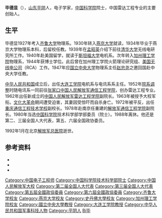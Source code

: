 '''毕德显'''（{{bd|1908年|12月21日|1992年|1月12月|catIdx=Bi毕}}），[[山东|山东]][[平阴|平阴]]人，电子学家，[[中国科学院|中国科学院]]院士，中国雷达工程专业的主要创始人。

==生平==
毕德显1927年考入[[齐鲁大学|齐鲁大学]]物理系。1930年转入[[燕京大学|燕京大学]]就读，1934年毕业于燕京大学物理系本科，后留校任教。1939年在[[孟昭英|孟昭英]]介绍下前往[[清华大学|清华大学]]无线电研究所工作。1940年赴美国留学，就读于[[斯坦福大学|斯坦福大学]]电机系。次年转入[[加州理工学院|加州理工学院]]物理系，1944年获博士学位。此后曾在加州理工学院火箭理论研究组、[[美国无线电公司|美国无线电公司]]（RCA）工作。1947年应[[国立中央大学|国立中央大学]]物理系主任[[赵忠尧|赵忠尧]]之邀回国赴中央大学任教。

[[中华人民共和国|中华人民共和国]]成立后，出任[[大连工学院|大连工学院]]电机系与电讯系系主任。1952年[[院系调整|院系调整]]时随电讯系一同前往[[张家口|张家口]][[西安电子科技大学|中国人民解放军通信工程学院]]，创办雷达工程专业。1962年出任新成立的[[中国人民解放军雷达工程学院|中国人民解放军雷达工程学院]]副院长。1963年被授予大校军衔。[[文化大革命|文化大革命]]期间遭受迫害，其妻因受惊吓而自杀身亡。1972年被平反，出任[[中国人民解放军重庆通信学院|重庆通信工程技术学校]]副校长。1978年赴南京任重建的[[解放军通信工程学院|解放军通信工程学院]]副院长。1980年当选[[中国科学院|中国科学院]]技术科学部学部委员（院士）。1988年离休。他还是第二、三届全国人大代表，第五、六届全国政协委员。

1992年1月在北京[[解放军总医院|解放军总医院]]逝世。

== 参考资料 ==
{{ReflistH}}
* {{cite web|url=http://www.tadyz.com/news/show.aspx?id=116&cid=98|title=中国电子科学泰斗——毕德显|publisher=山东省泰安第一中学|deadurl=yes|archiveurl=https://web.archive.org/web/20140810103630/http://tadyz.com/news/show.aspx?id=116&cid=98|archivedate=2014-08-10}}
* {{cite web|url=http://alumni.dlut.edu.cn/Elites/Detail.aspx?ID=22|title=毕德显|publisher=大连理工大学校友总会|deadurl=yes|archiveurl=https://web.archive.org/web/20130702091407/http://alumni.dlut.edu.cn/Elites/Detail.aspx?ID=22|archivedate=2013-07-02}}
* {{cite web|url=http://www.njsw.gov.cn/site/swww/ds/dsdsj-mb_a3908020111878.htm|title=毕德显|publisher=南京党史}}{{dead link|date=2018年3月 |bot=InternetArchiveBot |fix-attempted=yes }}
{{ReflistF}}

{{中国科学院技术科学部院士}}

{{DEFAULTSORT:Bi毕}}
[[Category:中国电子工程师|Category:中国电子工程师]]
[[Category:中国科学院技术科学部院士|Category:中国科学院技术科学部院士]]
[[Category:中国人民解放军大校|Category:中国人民解放军大校]]
[[Category:第二届全国人大代表|Category:第二届全国人大代表]]
[[Category:第三届全国人大代表|Category:第三届全国人大代表]]
[[Category:第五屆全國政協委員|Category:第五屆全國政協委員]]
[[Category:第六屆全國政協委員|Category:第六屆全國政協委員]]
[[Category:齐鲁大学校友|Category:齐鲁大学校友]]
[[Category:燕京大学校友|Category:燕京大学校友]]
[[Category:史丹佛大學校友|Category:史丹佛大學校友]]
[[Category:加州理工学院校友|Category:加州理工学院校友]]
[[Category:國立中央大學教授|Category:國立中央大學教授]]
[[Category:大连工学院教授|Category:大连工学院教授]]
[[Category:中华人民共和国军事科技人物|Category:中华人民共和国军事科技人物]]
[[Category:平阴人|Category:平阴人]]
[[Category:畢姓|Bi毕]]